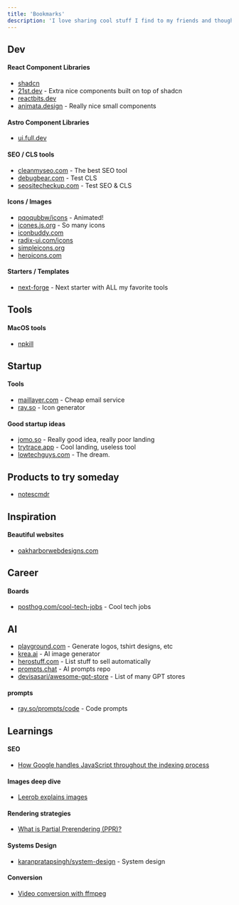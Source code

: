 ```yaml
---
title: 'Bookmarks'
description: 'I love sharing cool stuff I find to my friends and thought I might as well share them here too 😊'
---
```


## Dev

#### React Component Libraries

- [shadcn](https://ui.shadcn.com)
- [21st.dev](https://21st.dev/) - Extra nice components built on top of shadcn
- [reactbits.dev](https://www.reactbits.dev/)
- [animata.design](https://animata.design/) - Really nice small components

#### Astro Component Libraries

- [ui.full.dev](https://ui.full.dev/docs/components/links/)

#### SEO / CLS tools

- [cleanmyseo.com](https://www.cleanmyseo.com/) - The best SEO tool
- [debugbear.com](https://www.debugbear.com/docs/metrics/cumulative-layout-shift) - Test CLS
- [seositecheckup.com](https://seositecheckup.com/tools/cumulative-layout-shift-test) - Test SEO & CLS

#### Icons / Images

- [pqoqubbw/icons](https://icons.pqoqubbw.dev/) - Animated!
- [icones.js.org](https://icones.js.org/collection/ph) - So many icons
- [iconbuddy.com](https://iconbuddy.com/search?q=javascript)
- [radix-ui.com/icons](https://www.radix-ui.com/icons)
- [simpleicons.org](https://simpleicons.org/)
- [heroicons.com](https://heroicons.com/)

#### Starters / Templates

- [next-forge](https://www.next-forge.com/) - Next starter with ALL my favorite tools

## Tools

#### MacOS tools

- [npkill](https://npkill.js.org/)

## Startup

#### Tools

- [maillayer.com](https://maillayer.com/) - Cheap email service
- [ray.so](https://www.ray.so/icon) - Icon generator

#### Good startup ideas

- [jomo.so](https://jomo.so/) - Really good idea, really poor landing
- [trytrace.app](https://trytrace.app/) - Cool landing, useless tool
- [lowtechguys.com](https://lowtechguys.com/) - The dream.

## Products to try someday

- [notescmdr](https://smallest.app/notescmdr/)

## Inspiration

#### Beautiful websites

- [oakharborwebdesigns.com](https://oakharborwebdesigns.com/)

## Career

#### Boards

- [posthog.com/cool-tech-jobs](https://posthog.com/cool-tech-jobs) - Cool tech jobs

## AI

- [playground.com](https://playground.com/) - Generate logos, tshirt designs, etc
- [krea.ai](https://www.krea.ai/apps/image/flux) - AI image generator
- [herostuff.com](https://www.herostuff.com/) - List stuff to sell automatically
- [prompts.chat](https://prompts.chat/) - AI prompts repo
- [devisasari/awesome-gpt-store](https://github.com/devisasari/awesome-gpt-store?tab=readme-ov-file#ai-art) - List of many GPT stores

#### prompts

- [ray.so/prompts/code](https://www.ray.so/prompts/code) - Code prompts

## Learnings

#### SEO

- [How Google handles JavaScript throughout the indexing process](https://vercel.com/blog/how-google-handles-javascript-throughout-the-indexing-process)

#### Images deep dive

- [Leerob explains images](https://x.com/leeerob/status/1827437843943497870)

#### Rendering strategies

- [What is Partial Prerendering (PPR)?](<https://vercel.com/blog/how-to-choose-the-best-rendering-strategy-for-your-app#what-is-partial-prerendering-(ppr)>)

#### Systems Design

- [karanpratapsingh/system-design](https://github.com/karanpratapsingh/system-design) - System design

#### Conversion

- [Video conversion with ffmpeg](https://gist.github.com/jaydenseric/220c785d6289bcfd7366)
